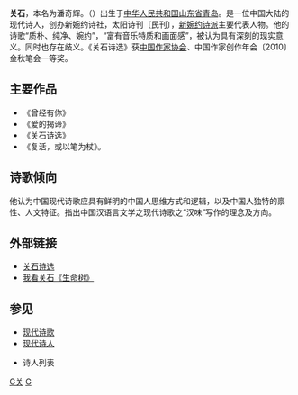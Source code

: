 '''关石'''，本名为潘奇辉。（{{bd|1969年|1月1日||}}）出生于[[中华人民共和国|中华人民共和国]][[山东省|山东省]][[青岛|青岛]]。是一位中国大陆的现代诗人，创办新婉约诗社，太阳诗刊〔民刊〕，[[新婉约诗派|新婉约诗派]]主要代表人物。他的诗歌“质朴、纯净、婉约”，“富有音乐特质和画面感”，被认为具有深刻的现实意义。同时也存在歧义。《关石诗选》获[[中国作家协会|中国作家协会]]、中国作家创作年会〔2010〕金秋笔会一等奖。

== 主要作品 ==
*《曾经有你》
*《爱的揭谛》
*《关石诗选》
*《复活，或以笔为杖》。

== 诗歌倾向 ==
他认为中国现代诗歌应具有鲜明的中国人思维方式和逻辑，以及中国人独特的禀性、人文特征。指出中国汉语言文学之现代诗歌之“汉味”写作的理念及方向。
== 外部链接 ==
* [http://xinwanyue.com/documentI.aspx?ID=17 关石诗选]{{dead link|date=2017年11月 |bot=InternetArchiveBot |fix-attempted=yes }}
* [https://web.archive.org/web/20160304193122/http://www.chinawriter.com.cn/yc/2010/2010-09-26/42228.shtml 我看关石《生命树》]

== 参见 ==
*[[现代诗歌|现代诗歌]]
*[[现代诗人|现代诗人]]

*诗人列表
{{wikisource}}
{{China-bio-stub}}
[[Category:青岛诗人|G关]]
[[Category:1969年出生|G]]